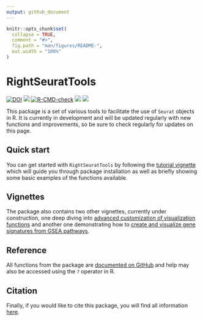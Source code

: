 ```yaml
---
output: github_document
---
```


<!-- README.md is generated from README.Rmd. Please edit that file -->

```r
knitr::opts_chunk$set(
  collapse = TRUE,
  comment = "#>",
  fig.path = "man/figures/README-",
  out.width = "100%"
)
```

# RightSeuratTools

<!-- badges: start -->
[![DOI](https://zenodo.org/badge/DOI/10.5281/zenodo.12518910.svg)](https://doi.org/10.5281/zenodo.12518910)
[![](https://img.shields.io/badge/devel%20version-1.1.0-orange.svg)](https://github.com/Alexis-Varin/RightSeuratTools)
[![R-CMD-check](https://github.com/Alexis-Varin/RightSeuratTools/actions/workflows/R-CMD-check.yaml/badge.svg)](https://github.com/Alexis-Varin/RightSeuratTools/actions/workflows/R-CMD-check.yaml)
[![](https://img.shields.io/github/languages/code-size/Alexis-Varin/RightSeuratTools.svg)](https://github.com/Alexis-Varin/RightSeuratTools)
[![](https://img.shields.io/github/last-commit/Alexis-Varin/RightSeuratTools.svg)](https://github.com/Alexis-Varin/RightSeuratTools/commits/main)
<!-- badges: end -->

This package is a set of various tools to facilitate the use of `Seurat` objects in R. It is currently in development and will be updated regularly with new functions and improvements, so be sure to check regularly for updates on this page.

## Quick start

You can get started with `RightSeuratTools` by following the [tutorial vignette](https://alexis-varin.github.io/RightSeuratTools/articles/RightSeuratTools.html) which will guide you through package installation as well as briefly showing some basic examples of the functions available.

## Vignettes

The package also contains two other vignettes, currently under construction, one deep diving into [advanced customization of visualization functions](https://alexis-varin.github.io/RightSeuratTools/articles/Visualization.html) and another one demonstrating how to [create and visualize gene signatures from GSEA pathways](https://alexis-varin.github.io/RightSeuratTools/articles/GSEA.html).

## Reference

All functions from the package are [documented on GitHub](https://alexis-varin.github.io/RightSeuratTools/reference/index.html) and help may also be accessed using the `?` operator in R.

## Citation

Finally, if you would like to cite this package, you will find all information [here](https://alexis-varin.github.io/RightSeuratTools/authors.html).
